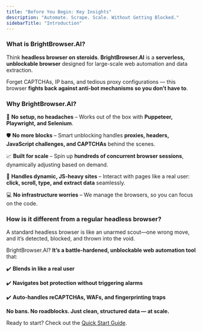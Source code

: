 ```yaml
---
title: "Before You Begin: Key Insights"
description: "Automate. Scrape. Scale. Without Getting Blocked."
sidebarTitle: "Introduction"
---
```


### What is BrightBrowser.AI?

Think **headless browser on steroids**. **BrightBrowser.AI** is a **serverless, unblockable browser** designed for large-scale web automation and data extraction.

Forget CAPTCHAs, IP bans, and tedious proxy configurations — this browser **fights back against anti-bot mechanisms so you don’t have to**.

### Why BrightBrowser.AI?

🚀 **No setup, no headaches** – Works out of the box with **Puppeteer, Playwright, and Selenium**.

🛡️ **No more blocks** – Smart unblocking handles **proxies, headers, JavaScript challenges, and CAPTCHAs** behind the scenes.

📈 **Built for scale** – Spin up **hundreds of concurrent browser sessions**, dynamically adjusting based on demand.

🎯 **Handles dynamic, JS-heavy sites** – Interact with pages like a real user: **click, scroll, type, and extract data** seamlessly.

💻 **No infrastructure worries** – We manage the browsers, so you can focus on the code.

### **How is it different from a regular headless browser?**

A standard headless browser is like an unarmed scout—one wrong move, and it’s detected, blocked, and thrown into the void.

BrightBrowser.AI? **It’s a battle-hardened, unblockable web automation tool** that:

✔️ **Blends in like a real user**

✔️ **Navigates bot protection without triggering alarms**

✔️ **Auto-handles reCAPTCHAs, WAFs, and fingerprinting traps**

**No bans. No roadblocks. Just clean, structured data — at scale.**

Ready to start? Check out the [Quick Start Guide](https://docs.brightbrowser.ai/general/start).